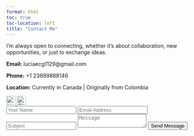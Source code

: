 ```yaml
---
format: html
toc: true
toc-location: left
title: "Contact Me"
---
```


I'm always open to connecting, whether it’s about collaboration, new opportunities, or just to exchange ideas.

```{=html}
<section class="contact-section">
  <div class="contact-info">
    <p><strong>Email:</strong> luciaecg1129@gmail.com</p>
    <p><strong>Phone:</strong> +1 23699888146</p>
    <p><strong>Location:</strong> Currently in Canada | Originally from Colombia</p>
    <div class="social-links">
  <a href="https://www.linkedin.com/in/tu-linkedin" target="_blank">
    <img src="https://img.icons8.com/?size=100&id=8808&format=png&color=000000" alt="LinkedIn" width="24">
  </a>
  <a href="https://github.com/luciaecg1129" target="_blank">
    <img src="https://img.icons8.com/?size=100&id=12599&format=png&color=000000" width="24" alt="GitHub">
  </a>
</div>
  </div> 
```
<!-- <div class="social-links">
      <a href="#"><img src="https://cdn-icons-png.flaticon.com/24/733/733547.png" alt="Facebook"></a>
      <a href="https://x.com/LuciaCeron9"><img src="https://cdn-icons-png.flaticon.com/24/733/733579.png" alt="X"></a>
      <a href="#"><img src="https://cdn-icons-png.flaticon.com/24/733/733558.png" alt="GitHub"></a>
    </div>
-->

  <form class="contact-form">
    <input type="text" placeholder="Your Name" required>
    <input type="email" placeholder="Email Address" required>
    <input type="text" placeholder="Subject">
    <textarea placeholder="Message" required></textarea>
    <button type="submit">Send Message</button>
  </form>
</section>